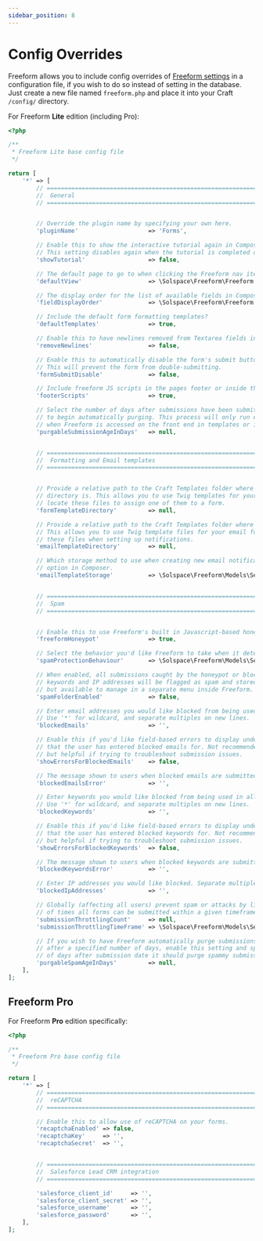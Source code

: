 ```yaml
---
sidebar_position: 8
---
```


# Config Overrides

Freeform allows you to include config overrides of [Freeform settings](../configuration/settings.mdx) in a configuration file, if you wish to do so instead of setting in the database. Just create a new file named `freeform.php` and place it into your Craft `/config/` directory.

For Freeform **Lite** edition (including Pro):

```php showLineNumbers
<?php

/**
 * Freeform Lite base config file
 */

return [
    '*' => [
        // ================================================================================================
        //  General
        // ================================================================================================


        // Override the plugin name by specifying your own here.
        'pluginName'                    => 'Forms',

        // Enable this to show the interactive tutorial again in Composer.
        // This setting disables again when the tutorial is completed or skipped.
        'showTutorial'                  => false,

        // The default page to go to when clicking the Freeform nav item.
        'defaultView'                   => \Solspace\Freeform\Freeform::VIEW_FORMS,

        // The display order for the list of available fields in Composer.
        'fieldDisplayOrder'             => \Solspace\Freeform\Freeform::FIELD_DISPLAY_ORDER_NAME,

        // Include the default form formatting templates?
        'defaultTemplates'              => true,

        // Enable this to have newlines removed from Textarea fields in submissions when exporting.
        'removeNewlines'                => false,

        // Enable this to automatically disable the form's submit button when the form is submitted.
        // This will prevent the form from double-submitting.
        'formSubmitDisable'             => false,

        // Include freeform JS scripts in the pages footer or inside the form tag.
        'footerScripts'                 => true,

        // Select the number of days after submissions have been submitted for Freeform
        // to begin automatically purging. This process will only run every hour, and only
        // when Freeform is accessed on the front end in templates or in the control panel.
        'purgableSubmissionAgeInDays'   => null,


        // ================================================================================================
        //  Formatting and Email templates
        // ================================================================================================


        // Provide a relative path to the Craft Templates folder where your custom formatting templates
        // directory is. This allows you to use Twig templates for your form formatting, and helps Composer
        // locate these files to assign one of them to a form.
        'formTemplateDirectory'         => null,

        // Provide a relative path to the Craft Templates folder where your email templates directory is.
        // This allows you to use Twig template files for your email formatting, and helps Composer locate
        // these files when setting up notifications.
        'emailTemplateDirectory'        => null,

        // Which storage method to use when creating new email notifications with 'Add New Notification'
        // option in Composer.
        'emailTemplateStorage'          => \Solspace\Freeform\Models\Settings::EMAIL_TEMPLATE_STORAGE_DB,


        // ================================================================================================
        //  Spam
        // ================================================================================================


        // Enable this to use Freeform's built in Javascript-based honeypot spam protection.
        'freeformHoneypot'              => true,

        // Select the behavior you'd like Freeform to take when it detects a submission as being spam.
        'spamProtectionBehaviour'       => \Solspace\Freeform\Models\Settings::PROTECTION_SIMULATE_SUCCESS,

        // When enabled, all submissions caught by the honeypot or blocked email addresses,
        // keywords and IP addresses will be flagged as spam and stored in the database,
        // but available to manage in a separate menu inside Freeform.
        'spamFolderEnabled'             => false,

        // Enter email addresses you would like blocked from being used in Email fields.
        // Use '*' for wildcard, and separate multiples on new lines.
        'blockedEmails'                 => '',

        // Enable this if you'd like field-based errors to display under the email field(s)
        // that the user has entered blocked emails for. Not recommended for regular use,
        // but helpful if trying to troubleshoot submission issues.
        'showErrorsForBlockedEmails'    => false,

        // The message shown to users when blocked emails are submitted. Can use the {email} variable.
        'blockedEmailsError'            => '',

        // Enter keywords you would like blocked from being used in all text and textarea fields.
        // Use '*' for wildcard, and separate multiples on new lines.
        'blockedKeywords'               => '',

        // Enable this if you'd like field-based errors to display under the field(s)
        // that the user has entered blocked keywords for. Not recommended for regular use,
        // but helpful if trying to troubleshoot submission issues.
        'showErrorsForBlockedKeywords'  => false,

        // The message shown to users when blocked keywords are submitted. Can use {value} and {keyword} variables.
        'blockedKeywordsError'          => '',

        // Enter IP addresses you would like blocked. Separate multiples on new lines.
        'blockedIpAddresses'            => '',

        // Globally (affecting all users) prevent spam or attacks by limiting the number
        // of times all forms can be submitted within a given timeframe.
        'submissionThrottlingCount'     => null,
        'submissionThrottlingTimeFrame' => \Solspace\Freeform\Models\Settings::THROTTLING_TIME_FRAME_MINUTES,

        // If you wish to have Freeform automatically purge submissions flagged as spam
        // after a specified number of days, enable this setting and specify the number
        // of days after submission date it should purge spammy submissions.
        'purgableSpamAgeInDays'         => null,
    ],
];
```

## Freeform Pro

For Freeform **Pro** edition specifically:

```php showLineNumbers
<?php

/**
 * Freeform Pro base config file
 */

return [
    '*' => [
        // ================================================================================================
        //  reCAPTCHA
        // ================================================================================================

        // Enable this to allow use of reCAPTCHA on your forms.
        'recaptchaEnabled' => false,
        'recaptchaKey'     => '',
        'recaptchaSecret'  => '',


        // ================================================================================================
        //  Salesforce Lead CRM integration
        // ================================================================================================

        'salesforce_client_id'     => '',
        'salesforce_client_secret' => '',
        'salesforce_username'      => '',
        'salesforce_password'      => '',
    ],
];
```
